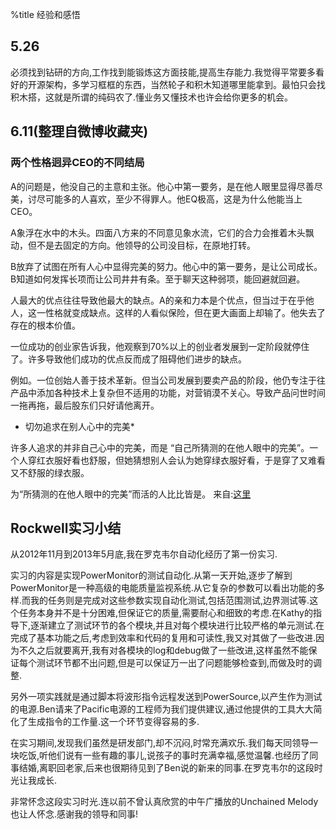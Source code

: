 %title 经验和感悟
== 5.26 ==
必须找到钻研的方向,工作找到能锻炼这方面技能,提高生存能力.我觉得平常要多看好的开源架构，多学习框框的东西，当然轮子和积木知道哪里能拿到。最怕只会找积木搭，这就是所谓的纯码农了.懂业务又懂技术也许会给你更多的机会。

== 6.11(整理自微博收藏夹) ==
=== 两个性格迥异CEO的不同结局 ===
A的问题是，他没自己的主意和主张。他心中第一要务，是在他人眼里显得尽善尽美，讨尽可能多的人喜欢，至少不得罪人。他EQ极高，这是为什么他能当上CEO。

A象浮在水中的木头。四面八方来的不同意见象水流，它们的合力会推着木头飘动，但不是去固定的方向。他领导的公司没目标，在原地打转。

B放弃了试图在所有人心中显得完美的努力。他心中的第一要务，是让公司成长。B知道如何发挥长项而让公司井井有条。至于聊天这种弱项，能回避就回避。 

人最大的优点往往导致他最大的缺点。A的亲和力本是个优点，但当过于在乎他人，这一性格就变成缺点。这样的人看似保险，但在更大画面上却输了。他失去了存在的根本价值。

一位成功的创业家告诉我，他观察到70%以上的创业者发展到一定阶段就停住了。许多导致他们成功的优点反而成了阻碍他们进步的缺点。

例如。一位创始人善于技术革新。但当公司发展到要卖产品的阶段，他仍专注于往产品中添加各种技术上复杂但不适用的功能，对营销漠不关心。导致产品问世时间一拖再拖，最后股东们只好请他离开。

*切勿追求在别人心中的完美*

许多人追求的并非自己心中的完美，而是 “自己所猜测的在他人眼中的完美”。一个人穿红衣服好看也舒服，但她猜想别人会认为她穿绿衣服好看，于是穿了又难看又不舒服的绿衣服。

为“所猜测的在他人眼中的完美”而活的人比比皆是。 
来自:[[http://www.douban.com/group/topic/36661506/|这里]]

== Rockwell实习小结 ==
从2012年11月到2013年5月底,我在罗克韦尔自动化经历了第一份实习.

实习的内容是实现PowerMonitor的测试自动化.从第一天开始,逐步了解到PowerMonitor是一种高级的电能质量监视系统.从它复杂的参数可以看出功能的多样.而我的任务则是完成对这些参数实现自动化测试,包括范围测试,边界测试等.这个任务本身并不是十分困难,但保证它的质量,需要耐心和细致的考虑.在Kathy的指导下,逐渐建立了测试环节的各个模块,并且对每个模块进行比较严格的单元测试.在完成了基本功能之后,考虑到效率和代码的复用和可读性,我又对其做了一些改进.因为不久之后就要离开,我有对各模块的log和debug做了一些改进,这样虽然不能保证每个测试环节都不出问题,但是可以保证万一出了问题能够检查到,而做及时的调整.

另外一项实践就是通过脚本将波形指令远程发送到PowerSource,以产生作为测试的电源.Ben请来了Pacific电源的工程师为我们提供建议,通过他提供的工具大大简化了生成指令的工作量.这一个环节变得容易的多.

在实习期间,发现我们虽然是研发部门,却不沉闷,时常充满欢乐.我们每天同领导一块吃饭,听他们说有一些有趣的事儿,说孩子的事时充满幸福,感觉温馨.也经历了同事结婚,离职回老家,后来也很期待见到了Ben说的新来的同事.在罗克韦尔的这段时光让我成长.

非常怀念这段实习时光.连以前不曾认真欣赏的中午广播放的Unchained Melody也让人怀念.感谢我的领导和同事!
